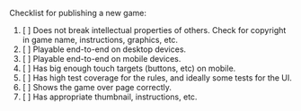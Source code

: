 
<Meta title="Documentation/Getting Started/Publishing Checklist" />

Checklist for publishing a new game:

1. [ ] Does not break intellectual properties of others. Check for copyright in game name, instructions, graphics, etc.
2. [ ] Playable end-to-end on desktop devices.
3. [ ] Playable end-to-end on mobile devices.
4. [ ] Has big enough touch targets (buttons, etc) on mobile.
5. [ ] Has high test coverage for the rules, and ideally some tests for the UI.
6. [ ] Shows the game over page correctly.
7. [ ] Has appropriate thumbnail, instructions, etc.